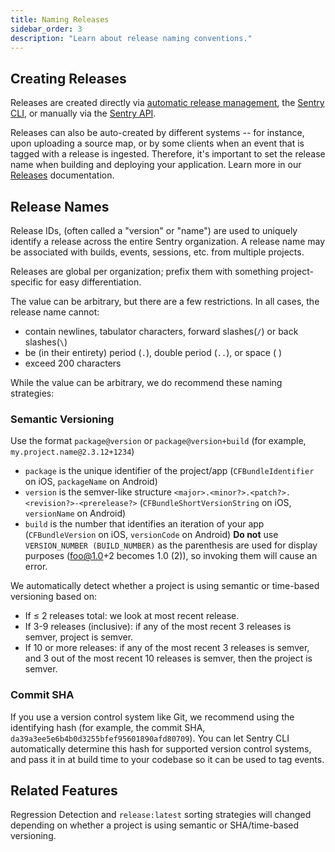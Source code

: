 ```yaml
---
title: Naming Releases
sidebar_order: 3
description: "Learn about release naming conventions."
---
```


## Creating Releases

Releases are created directly via [automatic release management](/product/releases/setup/release-automation/), the [Sentry CLI](/cli/releases/), or manually via the [Sentry API](/api/releases/create-a-new-release-for-an-organization/).

Releases can also be auto-created by different systems -- for instance, upon uploading a source map, or by some clients when an event that is tagged with a release is ingested. Therefore, it's important to set the release name when building and deploying your application. Learn more in our [Releases](/platform-redirect/?next=/configuration/releases/) documentation.

## Release Names

Release IDs, (often called a "version" or "name") are used to uniquely identify a release across the entire Sentry organization. A release name may be associated with builds, events, sessions, etc. from multiple projects. 

<Alert>

Releases are global per organization; prefix them with something project-specific for easy differentiation.

</Alert>

The value can be arbitrary, but there are a few restrictions. In all cases, the release name cannot:
- contain newlines, tabulator characters, forward slashes(`/`) or back slashes(`\`)
- be (in their entirety) period (`.`), double period (`..`), or space ( )
- exceed 200 characters

While the value can be arbitrary, we do recommend these naming strategies:

### Semantic Versioning
Use the format `package@version` or `package@version+build` (for example, `my.project.name@2.3.12+1234`)
- `package` is the unique identifier of the project/app (`CFBundleIdentifier` on iOS, `packageName` on Android)
- `version` is the semver-like structure `<major>.<minor?>.<patch?>.<revision?>-<prerelease?>` (`CFBundleShortVersionString` on iOS, `versionName` on Android)
- `build` is the number that identifies an iteration of your app (`CFBundleVersion` on iOS, `versionCode` on Android)
**Do not** use `VERSION_NUMBER (BUILD_NUMBER)` as the parenthesis are used for display purposes (foo@1.0+2 becomes 1.0 (2)), so invoking them will cause an error.

We automatically detect whether a project is using semantic or time-based versioning based on:

- If ≤ 2 releases total: we look at most recent release.
- If 3-9 releases (inclusive): if any of the most recent 3 releases is semver, project is semver.
- If 10 or more releases: if any of the most recent 3 releases is semver, and 3 out of the most recent 10 releases is semver, then the project is semver.

### Commit SHA
If you use a version control system like Git, we recommend using the identifying hash (for example, the commit SHA, `da39a3ee5e6b4b0d3255bfef95601890afd80709`). You can let Sentry CLI automatically determine this hash for supported version control systems, and pass it in at build time to your codebase so it can be used to tag events.

## Related Features

Regression Detection and `release:latest` sorting strategies will changed depending on whether a project is using semantic or SHA/time-based versioning. 
